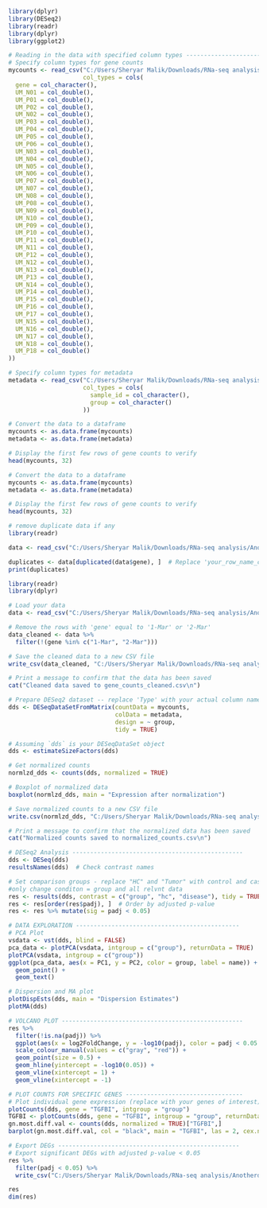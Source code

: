 ```{r}
library(dplyr)
library(DESeq2)
library(readr)
library(dplyr)
library(ggplot2)
```

```{r}
# Reading in the data with specified column types --------------------------------------------
# Specify column types for gene counts
mycounts <- read_csv("C:/Users/Sheryar Malik/Downloads/RNa-seq analysis/Anotherdataset/gene_counts_cleaned.csv", 
                     col_types = cols(
  gene = col_character(),
  UM_N01 = col_double(),
  UM_P01 = col_double(),
  UM_P02 = col_double(),
  UM_N02 = col_double(),
  UM_P03 = col_double(),
  UM_P04 = col_double(),
  UM_P05 = col_double(),
  UM_P06 = col_double(),
  UM_N03 = col_double(),
  UM_N04 = col_double(),
  UM_N05 = col_double(),
  UM_N06 = col_double(),
  UM_P07 = col_double(),
  UM_N07 = col_double(),
  UM_N08 = col_double(),
  UM_P08 = col_double(),
  UM_N09 = col_double(),
  UM_N10 = col_double(),
  UM_P09 = col_double(),
  UM_P10 = col_double(),
  UM_P11 = col_double(),
  UM_N11 = col_double(),
  UM_P12 = col_double(),
  UM_N12 = col_double(),
  UM_N13 = col_double(),
  UM_P13 = col_double(),
  UM_N14 = col_double(),
  UM_P14 = col_double(),
  UM_P15 = col_double(),
  UM_P16 = col_double(),
  UM_P17 = col_double(),
  UM_N15 = col_double(),
  UM_N16 = col_double(),
  UM_N17 = col_double(),
  UM_N18 = col_double(),
  UM_P18 = col_double()
))

# Specify column types for metadata
metadata <- read_csv("C:/Users/Sheryar Malik/Downloads/RNa-seq analysis/Anotherdataset/metadata.csv", 
                     col_types = cols(
                       sample_id = col_character(),
                       group = col_character()
                     ))

# Convert the data to a dataframe 
mycounts <- as.data.frame(mycounts)
metadata <- as.data.frame(metadata)

# Display the first few rows of gene counts to verify
head(mycounts, 32)
```
```{r}
# Convert the data to a dataframe 
mycounts <- as.data.frame(mycounts)
metadata <- as.data.frame(metadata)
```

```{r}
# Display the first few rows of gene counts to verify
head(mycounts, 32)
```

```{r}
# remove duplicate data if any
library(readr)

data <- read_csv("C:/Users/Sheryar Malik/Downloads/RNa-seq analysis/Anotherdataset/gene_counts.csv")  # Load your data

duplicates <- data[duplicated(data$gene), ]  # Replace 'your_row_name_column' with the actual column name you think might have duplicates
print(duplicates)

```

```{r}
library(readr)
library(dplyr)

# Load your data
data <- read_csv("C:/Users/Sheryar Malik/Downloads/RNa-seq analysis/Anotherdataset/gene_counts.csv")

# Remove the rows with 'gene' equal to '1-Mar' or '2-Mar'
data_cleaned <- data %>%
  filter(!(gene %in% c("1-Mar", "2-Mar")))

# Save the cleaned data to a new CSV file
write_csv(data_cleaned, "C:/Users/Sheryar Malik/Downloads/RNa-seq analysis/Anotherdataset/gene_counts_cleaned.csv")

# Print a message to confirm that the data has been saved
cat("Cleaned data saved to gene_counts_cleaned.csv\n")


```


```{r}
# Prepare DESeq2 dataset -- replace 'Type' with your actual column name for conditions
dds <- DESeqDataSetFromMatrix(countData = mycounts, 
                              colData = metadata, 
                              design = ~ group,
                              tidy = TRUE)
```



```{r}
# Assuming `dds` is your DESeqDataSet object
dds <- estimateSizeFactors(dds)

# Get normalized counts
normlzd_dds <- counts(dds, normalized = TRUE)

# Boxplot of normalized data
boxplot(normlzd_dds, main = "Expression after normalization")

# Save normalized counts to a new CSV file
write.csv(normlzd_dds, "C:/Users/Sheryar Malik/Downloads/RNa-seq analysis/Anotherdataset/normalized_counts.csv")

# Print a message to confirm that the normalized data has been saved
cat("Normalized counts saved to normalized_counts.csv\n")
```

```{r}
# DESeq2 Analysis ------------------------------------------------
dds <- DESeq(dds)
resultsNames(dds)  # Check contrast names
```



```{r}
# Set comparison groups - replace "HC" and "Tumor" with control and case labels #in my case i am using normal and disease tag in heaty control sectoin
#only change conditon = group and all relvnt data
res <- results(dds, contrast = c("group", "hc", "disease"), tidy = TRUE)
res <- res[order(res$padj), ]  # Order by adjusted p-value
res <- res %>% mutate(sig = padj < 0.05)
```


```{r}
# DATA EXPLORATION ----------------------------------------------
# PCA Plot
vsdata <- vst(dds, blind = FALSE)
pca_data <- plotPCA(vsdata, intgroup = c("group"), returnData = TRUE)
plotPCA(vsdata, intgroup = c("group"))
ggplot(pca_data, aes(x = PC1, y = PC2, color = group, label = name)) +
  geom_point() +
  geom_text()
```


```{r}
# Dispersion and MA plot
plotDispEsts(dds, main = "Dispersion Estimates")
plotMA(dds)
```
```{r}
# VOLCANO PLOT ---------------------------------------------------
res %>%
  filter(!is.na(padj)) %>%
  ggplot(aes(x = log2FoldChange, y = -log10(padj), color = padj < 0.05 & abs(log2FoldChange) > 1)) +
  scale_colour_manual(values = c("gray", "red")) +
  geom_point(size = 0.5) +
  geom_hline(yintercept = -log10(0.05)) +
  geom_vline(xintercept = 1) +
  geom_vline(xintercept = -1)
```

```{r}
# PLOT COUNTS FOR SPECIFIC GENES ---------------------------------
# Plot individual gene expression (replace with your genes of interest)
plotCounts(dds, gene = "TGFBI", intgroup = "group")
TGFBI <- plotCounts(dds, gene = "TGFBI", intgroup = "group", returnData = TRUE)
gn.most.diff.val <- counts(dds, normalized = TRUE)["TGFBI",]
barplot(gn.most.diff.val, col = "black", main = "TGFBI", las = 2, cex.names = 0.5, cex.lab = 2)
```
```{r}
# Export DEGs ---------------------------------------------------
# Export significant DEGs with adjusted p-value < 0.05
res %>%
  filter(padj < 0.05) %>%
  write_csv("C:/Users/Sheryar Malik/Downloads/RNa-seq analysis/Anotherdataset/DEGs.csv")

res
dim(res)
```
































































